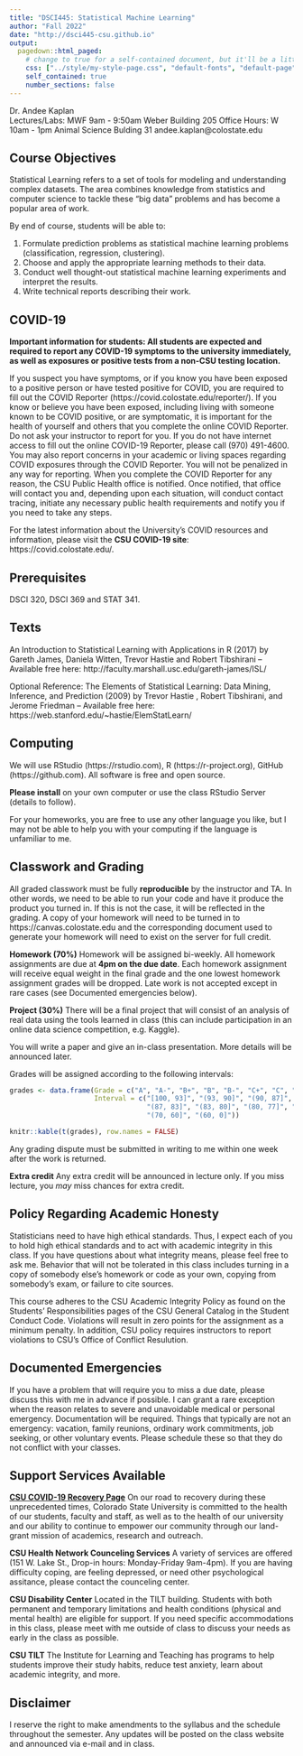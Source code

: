 ```yaml
---
title: "DSCI445: Statistical Machine Learning"
author: "Fall 2022"
date: "http://dsci445-csu.github.io"
output:
  pagedown::html_paged:
    # change to true for a self-contained document, but it'll be a litte slower for Pandoc to render
    css: ["../style/my-style-page.css", "default-fonts", "default-page", "default"]
    self_contained: true
    number_sections: false
---
```


Dr. Andee Kaplan  
Lectures/Labs: MWF 9am - 9:50am Weber	Building 205
Office Hours: W 10am - 1pm Animal Science Bulding 31 
andee.kaplan@colostate.edu


## Course Objectives

Statistical Learning refers to a set of tools for modeling and understanding complex datasets. The area combines knowledge from statistics and computer science to tackle these "big data" problems and has become a popular area of work.

By end of course, students will be able to:

1. Formulate prediction problems as statistical machine learning problems (classification, regression, clustering).
1. Choose and apply the appropriate learning methods to their data.
1. Conduct well thought-out statistical machine learning experiments and interpret the results.
1. Write technical reports describing their work.

## COVID-19

**Important information for students: All students are expected and required to report any COVID-19 symptoms to the university immediately, as well as exposures or positive tests from a non-CSU testing location.** 

If you suspect you have symptoms, or if you know you have been exposed to a positive person or have tested positive for COVID, you are required to fill out the COVID Reporter (https://covid.colostate.edu/reporter/). If you know or believe you have been exposed, including living with someone known to be COVID positive, or are symptomatic, it is important for the health of yourself and others that you complete the online COVID Reporter. Do not ask your instructor to report for you. If you do not have internet access to fill out the online COVID-19 Reporter, please call (970) 491-4600. You may also report concerns in your academic or living spaces regarding COVID exposures through the COVID Reporter. You will not be penalized in any way for reporting. When you complete the COVID Reporter for any reason, the CSU Public Health office is notified. Once notified, that office will contact you and, depending upon each situation, will conduct contact tracing, initiate any necessary public health requirements and notify you if you need to take any steps. 

For the latest information about the University's COVID resources and information, please visit the **CSU COVID-19 site**: https://covid.colostate.edu/.

## Prerequisites

DSCI 320, DSCI 369 and STAT 341.

## Texts

An Introduction to Statistical Learning with Applications in R (2017) by Gareth James, Daniela Witten, Trevor Hastie and Robert Tibshirani -- Available free here: http://faculty.marshall.usc.edu/gareth-james/ISL/

Optional Reference: The Elements of Statistical Learning: Data Mining, Inference, and Prediction (2009) by Trevor Hastie , Robert Tibshirani, and Jerome Friedman -- Available free here: https://web.stanford.edu/~hastie/ElemStatLearn/

## Computing

We will use RStudio (https://rstudio.com), R (https://r-project.org), GitHub (https://github.com). All software is free and open source.

**Please install** on your own computer or use the class RStudio Server (details to follow). 

For your homeworks, you are free to use any other language you like, but I may not be able to help you with your computing if the language is unfamiliar to me.

## Classwork and Grading

All graded classwork must be fully **reproducible** by the instructor and TA. In other words, we need to be able to run your code and have it produce the product you turned in. If this is not the case, it will be reflected in the grading. A copy of your homework will need to be turned in to https://canvas.colostate.edu and the corresponding document used to generate your homework will need to exist on the server for full credit.

**Homework (70%)** Homework will be assigned bi-weekly. All homework assignments are due at **4pm on the due date**. Each homework assignment will receive equal weight in the final grade and the one lowest homework assignment grades will be dropped. Late work is not accepted except in rare cases (see Documented emergencies below).

**Project (30%)** There will be a final project that will consist of an analysis of real data using the tools learned in class (this can include participation in an online data science competition, e.g. Kaggle).

You will write a paper and give an in-class presentation. More details will be announced later. 

Grades will be assigned according to the following intervals:

```r
grades <- data.frame(Grade = c("A", "A-", "B+", "B", "B-", "C+", "C", "D", "F"),
                     Interval = c("[100, 93]", "(93, 90]", "(90, 87]", 
                                  "(87, 83]", "(83, 80]", "(80, 77]", "(77, 70]", 
                                  "(70, 60]", "(60, 0]"))

knitr::kable(t(grades), row.names = FALSE)
```

Any grading dispute must be submitted in writing to me within one week after the work is returned.

**Extra credit** Any extra credit will be announced in lecture only. If you miss lecture, you *may* miss chances for extra credit.

## Policy Regarding Academic Honesty

Statisticians need to have high ethical standards. Thus, I expect each of you to hold high ethical standards and to act with academic integrity in this class. If you have questions about what integrity means, please feel free to ask me. Behavior that will not be tolerated in this class includes turning in a copy of somebody else's homework or code as your own, copying from somebody's exam, or failure to cite sources.

This course adheres to the CSU Academic Integrity Policy as found on the Students' Responsibilities pages of the CSU General Catalog in the Student Conduct Code. Violations will result in zero points for the assignment as a minimum penalty. In addition, CSU policy requires instructors to report violations to CSU's Office of Conflict Resulution. 

## Documented Emergencies

If you have a problem that will require you to miss a due date, please discuss this with me in advance if possible. I can grant a rare exception when the reason relates to severe and unavoidable medical or personal emergency. Documentation will be required. Things that typically are not an emergency: vacation, family reunions, ordinary work commitments, job seeking, or other voluntary events. Please schedule these so that they do not conflict with your classes.

## Support Services Available

[**CSU COVID-19 Recovery Page**](https://covidrecovery.colostate.edu) On our road to recovery during these unprecedented times, Colorado State University is committed to the health of our students, faculty and staff, as well as to the health of our university and our ability to continue to empower our community through our land-grant mission of academics, research and outreach.

**CSU Health Network Counceling Services** A variety of services are offered (151 W. Lake St., Drop-in hours: Monday-Friday 9am-4pm). If you are having difficulty coping, are feeling depressed, or need other psychological assitance, please contact the counceling center.

**CSU Disability Center** Located in the TILT building. Students with both permanent and temporary limitations and health conditions (physical and mental health) are eligible for support. If you need specific accommodations in this class, please meet with me outside of class to discuss your needs as early in the class as possible.

**CSU TILT** The Institute for Learning and Teaching has programs to help students improve their study habits, reduce test anxiety, learn about academic integrity, and more.

## Disclaimer

I reserve the right to make amendments to the syllabus and the schedule throughout the semester. Any updates will be posted on the class website and announced via e-mail and in class.

